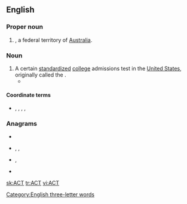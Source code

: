 {{also|act|act.|Act.|A.C.T.|A. C. T.}}
==English==

===Proper noun===
{{en-proper noun}}

# {{initialism of|Australian Capital Territory|lang=en|dot=}}, a federal territory of [[Australia]].

===Noun===
{{en-noun}}

# A certain [[standardized]] [[college]] admissions test in the [[United States]], originally called the {{m|en||American College Test}}.
#* {{projectlink|pedia|ACT (test)}}

====Coordinate terms====
* {{sense|American College Test}} {{l|en|SAT}}, {{l|en|GMAT}}, {{l|en|MCAT}}, {{l|en|DAT}}, {{l|en|PCAT}}

===Anagrams===
* {{l|en|ATC}}
* {{l|en|cat}}, {{l|en|Cat}}, {{l|en|CAT}}
* {{l|en|tac}}, {{l|en|TAC}}
* {{l|en|TCA}}

[[Category:English three-letter words]]

[[sk:ACT]]
[[tr:ACT]]
[[vi:ACT]]
